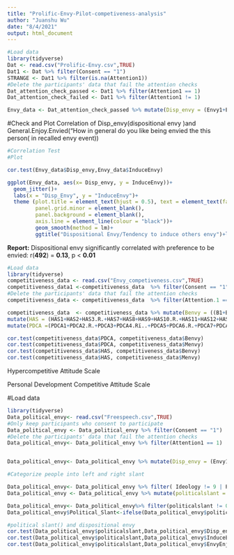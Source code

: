 ```yaml
---
title: "Prolific-Envy-Pilot-competiveness-analysis"
author: "Juanshu Wu"
date: "8/4/2021"
output: html_document
---
```


```r
#Load data
library(tidyverse)
Dat <- read.csv("Prolific-Envy.csv",TRUE)
Dat1 <- Dat %>% filter(Consent == "1") 
STRANGE <- Dat1 %>% filter(is.na(Attention1))
#Delete the participants' data that fail the attention checks
Dat_attention_check_passed <- Dat1 %>% filter(Attention1 == 1)
Dat_attention_check_failed <- Dat1 %>% filter(Attention1 != 1)
```


```r
Envy_data <- Dat_attention_check_passed %>% mutate(Disp_envy = (Envy1+Envy2+Envy3+Envy4+Envy5+Envy6+Envy7+Envy8)/8) %>% mutate(InduceEnvy = (Envied.FC.Preference + Envied.PA.Preference)/2) %>% mutate(EnvyEnjoyment =(Envied.PA.Enjoyment+Envied.PA.Enjoyment)/2) 

```

#Check and Plot  Correlation of Disp_envy(dispositional envy )and General.Enjoy.Envied("How in general do you like being envied the this person( in recalled envy event))

```r
#Correlation Test
#Plot 

cor.test(Envy_data$Disp_envy,Envy_data$InduceEnvy)

ggplot(Envy_data, aes(x= Disp_envy, y = InduceEnvy))+
  geom_jitter()+
  labs(x = "Disp_Envy", y = "InduceEnvy")+
  theme (plot.title = element_text(hjust = 0.5), text = element_text(family = "serif", size = 12),          panel.grid.major = element_blank(), 
         panel.grid.minor = element_blank(),
         panel.background = element_blank(), 
         axis.line = element_line(colour = "black"))+
         geom_smooth(method = lm)+
         ggtitle("Dispositional Envy/Tendency to induce others envy")+labs(x = "Dispositional Envy", y = "Tendency to induce Envy")

```


**Report:** Dispositional envy significantly correlated with preference to be envied: r(**492**) = **0.13**, p < **0.01**


```r
#Load data
library(tidyverse)
competitiveness_data <- read.csv("Envy_competiveness.csv",TRUE)
competitiveness_data1 <-competitiveness_data  %>% filter(Consent == "1") 
#Delete the participants' data that fail the attention checks
competitiveness_data <- competitiveness_data  %>% filter(Attention.1 == 13)

competitiveness_data  <- competitiveness_data %>% mutate(Benvy = ((B1+B2+B3+B4)/4)) %>% mutate(Menvy = ((M1+M2+M3+M4)/4)) %>% 
mutate(HAS = (HAS1+HAS2+HAS3.R.+HAS7+HAS8+HAS9+HAS10.R.+HAS11+HAS12+HAS13.R.+HAS14+HAS15.R.+HAS16.R.+HAS17+HAS18.R.+HAS19.R.+HAS20.R.+HAS21+HAS22+HAS23+HAS24.R.+HAS25.R.+HAS26.R.+HAS26.R.)/26)%>%
mutate(PDCA =(PDCA1+PDCA2.R.+PDCA3+PDCA4.Rï..+PDCA5+PDCA6.R.+PDCA7+PDCA8+PDCA9+PDCA10.R.+PDCA11+PDCA12+PDCA13+PDCA14+PDCA15)/15)

cor.test(competitiveness_data$PDCA, competitiveness_data$Benvy)
cor.test(competitiveness_data$PDCA, competitiveness_data$Menvy)
cor.test(competitiveness_data$HAS, competitiveness_data$Benvy)
cor.test(competitiveness_data$HAS, competitiveness_data$Menvy)
```
Hypercompetitive Attitude Scale



Personal Development Competitive Attitude Scale





#Load data
```r
library(tidyverse)
Data_political_envy<- read.csv("Freespeech.csv",TRUE)
#Only keep participants who consent to participate
Data_political_envy <- Data_political_envy %>% filter(Consent == "1") 
#Delete the participants' data that fail the attention checks
Data_political_envy<- Data_political_envy %>% filter(Attention1 == 1)


Data_political_envy<- Data_political_envy %>% mutate(Disp_envy = (Envy1+Envy2+Envy3+Envy4+Envy5+Envy6+Envy7+Envy8)/8)

#Categorize people into left and right slant

Data_political_envy<- Data_political_envy %>% filter( Ideology != 9 | PoliticalParty!= 9)
Data_political_envy <- Data_political_envy %>% mutate(politicalslant = Ideology+PoliticalParty)%>% mutate(InduceEnvy = (Envied.FC.Preference + Envied.PA.Preference)/2) %>% mutate(EnvyEnjoyment = (Envied.PA.Enjoyment+Envied.PA.Enjoyment)/2) 

Data_political_envy<- Data_political_envy%>% filter(politicalslant != 0)
Data_political_envy$Political_Slant<-ifelse(Data_political_envy$politicalslant > 0,"right","left") 

#political slant() and dispositional envy
cor.test(Data_political_envy$politicalslant,Data_political_envy$Disp_envy)
cor.test(Data_political_envy$politicalslant,Data_political_envy$InduceEnvy)
cor.test(Data_political_envy$politicalslant,Data_political_envy$EnvyEnjoyment)








```






